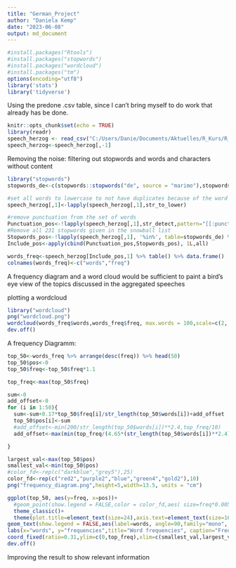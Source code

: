 ```yaml
---
title: "German_Project"
author: "Daniela Kemp"
date: "2023-06-08"
output: md_document
---
```


```r
#install.packages("Rtools")
#install.packages("stopwords")
#install.packages("wordcloud")
#install.packages("tm")
options(encoding="utf8")
library('stats')
library('tidyverse')
```

Using the predone .csv table, since I can't bring myself to do work that already has be done.

```r
knitr::opts_chunk$set(echo = TRUE)
library(readr)
speech_herzog <- read_csv("C:/Users/Danie/Documents/Aktuelles/R_Kurs/R_Kurs_Git/Projects/neophilology/herzog.csv")
speech_herzog<-speech_herzog[,-1]
```

Removing the noise: filtering out stopwords and words and characters without content

```r
library("stopwords")
stopwords_de<-c(stopwords::stopwords("de", source = "marimo"),stopwords::stopwords("de", source = "snowball")) %>% unique()

#set all words to lowercase to not have duplicates because of the word sometimes appearing at the start of the sentence
speech_herzog[,1]<-lapply(speech_herzog[,1],str_to_lower)

#remove punctuation from the set of words
Punctuation_pos<-!lapply(speech_herzog[,1],str_detect,pattern="[[:punct:]]") %>% data.frame()
#Remove all 231 stopwords given in the snowball list
Stopwords_pos<-!lapply(speech_herzog[,1], '%in%', table=stopwords_de) %>% data.frame()
Include_pos<-apply(cbind(Punctuation_pos,Stopwords_pos), 1L,all)

words_freq<-speech_herzog[Include_pos,1] %>% table() %>% data.frame()
colnames(words_freq)<-c("words","freq")
```

A frequency diagram and a word cloud would be sufficient to paint a bird's eye view of the topics discussed in the aggregated speeches

plotting a wordcloud

```r
library("wordcloud")
png("wordcloud.png")
wordcloud(words_freq$words,words_freq$freq, max.words = 100,scale=c(2, .5))
dev.off()
```

A frequency Diagramm:

```r
top_50<-words_freq %>% arrange(desc(freq)) %>% head(50)
top_50$pos<-0
top_50$freq<-top_50$freq*1.1

top_freq<-max(top_50$freq)

sum<-0
add_offset<-0
for (i in 1:50){
  sum<-sum+0.17*top_50$freq[i]/str_length(top_50$words[i])+add_offset
  top_50$pos[i]<-sum
  #add_offset<-min(200/str_length(top_50$words[i])**2.4,top_freq/10)
  add_offset<-max(min(top_freq/(4.65*(str_length(top_50$words[i])**2.4)),top_freq/28),top_freq/156)

}

largest_val<-max(top_50$pos)
smallest_val<-min(top_50$pos)
#color_fd<-rep(c("darkblue","grey5"),25)
color_fd<-rep(c("red2","purple2","blue","green4","gold2"),10)
png("frequency_diagram.png",height=5,width=13.5, units = "cm")

ggplot(top_50, aes(y=freq, x=pos))+
  #geom_point(show.legend = FALSE,color = color_fd,aes( size=freq*0.005))+
  theme_classic()+
  theme(plot.title=element_text(size=24),axis.text=element_text(size=16),axis.text.x=element_blank(),axis.ticks.x=element_blank(),axis.title=element_text(size=14,face="bold"))+
geom_text(show.legend = FALSE,aes(label=words, angle=90,family="mono",  hjust="top", vjust="middle"), color = color_fd, size=945/max(top_50$freq)*0.125*top_50$freq/str_length(top_50$words))+
labs(x="words", y="frequencies",title="Word frequencies", caption="Frequency of non-filler words used in the speeches of Roman Herzog between 1994 and 1999")+
coord_fixed(ratio=0.31,ylim=c(0,top_freq),xlim=c(smallest_val,largest_val))
dev.off()

```

Improving the result to show relevant information
